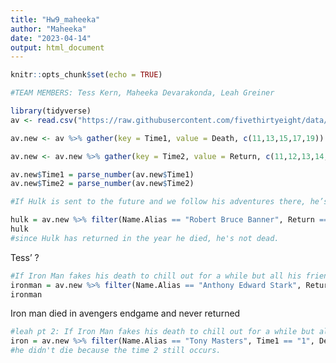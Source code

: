 ```yaml
---
title: "Hw9_maheeka"
author: "Maheeka"
date: "2023-04-14"
output: html_document
---
```


```r
knitr::opts_chunk$set(echo = TRUE)
```


```r
#TEAM MEMBERS: Tess Kern, Maheeka Devarakonda, Leah Greiner
```


```r
library(tidyverse)
av <- read.csv("https://raw.githubusercontent.com/fivethirtyeight/data/master/avengers/avengers.csv", stringsAsFactors = FALSE)

av.new <- av %>% gather(key = Time1, value = Death, c(11,13,15,17,19)) 

av.new <- av.new %>% gather(key = Time2, value = Return, c(11,12,13,14,15))

av.new$Time1 = parse_number(av.new$Time1)
av.new$Time2 = parse_number(av.new$Time2)

#If Hulk is sent to the future and we follow his adventures there, he’s not dead.

hulk = av.new %>% filter(Name.Alias == "Robert Bruce Banner", Return == "YES", Death == "YES")
hulk
#since Hulk has returned in the year he died, he's not dead.
```
Tess' ?
```r
#If Iron Man fakes his death to chill out for a while but all his friends (and the reader) know he’s just kicking it somewhere, he didn’t die.
ironman = av.new %>% filter(Name.Alias == "Anthony Edward Stark", Return == "NO", Death == "YES")
ironman
```
Iron man died in avengers endgame and never returned 

```r
#leah pt 2: If Iron Man fakes his death to chill out for a while but all his friends (and the reader) know he’s just kicking it somewhere, he didn’t die.
iron = av.new %>% filter(Name.Alias == "Tony Masters", Time1 == "1", Death == "NO")
#he didn't die because the time 2 still occurs. 
```